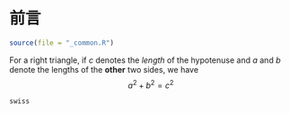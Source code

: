 # 前言 {#chap-preface .unnumbered}

```r
source(file = "_common.R")
```

::: {.theorem #tri name="勾股定理"}
For a right triangle, if $c$ denotes the *length* of the hypotenuse
and $a$ and $b$ denote the lengths of the **other** two sides, we have
$$a^2 + b^2 = c^2$$
:::

```r
swiss
```


